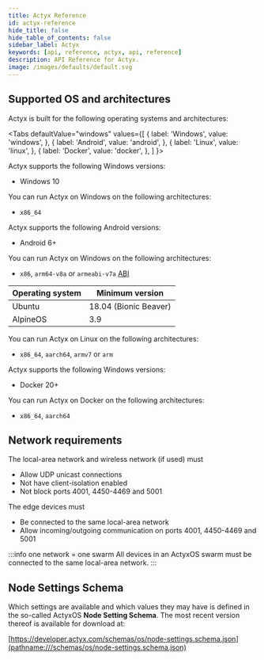 ```yaml
---
title: Actyx Reference
id: actyx-reference
hide_title: false
hide_table_of_contents: false
sidebar_label: Actyx
keywords: [api, reference, actyx, api, reference]
description: API Reference for Actyx.
image: /images/defaults/default.svg
---
```



## Supported OS and architectures

Actyx is built for the following operating systems and architectures:

<Tabs
  defaultValue="windows"
  values={[
    { label: 'Windows', value: 'windows', },
    { label: 'Android', value: 'android', },
    { label: 'Linux', value: 'linux', },
    { label: 'Docker', value: 'docker', },
  ]
}>
<TabItem value="windows">

Actyx supports the following Windows versions:
- Windows 10

You can run Actyx on Windows on the following architectures:

- `x86_64`

</TabItem>
<TabItem value="android">

Actyx supports the following Android versions:

- Android 6+

You can run Actyx on Windows on the following architectures:

- `x86`, `arm64-v8a` or `armeabi-v7a` [ABI](https://developer.android.com/ndk/guides/abis.html#sa)

</TabItem>
<TabItem value="linux">

|Operating system|Minimum version|
|----------------|---------------|
|Ubuntu|18.04 (Bionic Beaver)|
|AlpineOS|3.9|

You can run Actyx on Linux on the following architectures:
- `x86_64`, `aarch64`, `armv7` or `arm`

</TabItem>
<TabItem value="docker">

Actyx supports the following Windows versions:
- Docker 20+

You can run Actyx on Docker on the following architectures:
- `x86_64`, `aarch64`

</TabItem>
</Tabs>

## Network requirements

The local-area network and wireless network (if used) must

- Allow UDP unicast connections
- Not have client-isolation enabled
- Not block ports 4001, 4450-4469 and 5001

The edge devices must

- Be connected to the same local-area network
- Allow incoming/outgoing communication on ports 4001, 4450-4469 and 5001

:::info one network = one swarm
All devices in an ActyxOS swarm must be connected to the same local-area network.
:::

## Node Settings Schema

Which settings are available and which values they may have is defined in the so-called ActyxOS **Node Setting Schema**.
The most recent version thereof is available for download at:

[https://developer.actyx.com/schemas/os/node-settings.schema.json](pathname:///schemas/os/node-settings.schema.json)
